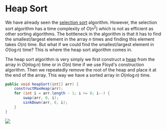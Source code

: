 
# Heap Sort

We have already seen the [selection sort](/garden/cs/algd/searchingSorting/selectionSort) algorithm. However, 
the selection sort algorithm has a time complexity of $O(n^2)$ which is not as efficient as other sorting algorithms. The bottleneck in 
the algorithm is that it has to find the smallest/largest element in the array $n$ times and finding this element 
takes $O(n)$ time. But what if we could find the smallest/largest element in $O(\log n)$ time? This is where the 
heap sort algorithm comes in.

The heap sort algorithm is very simply we first construct a [heap](/garden/cs/algd/trees/heaps) from the 
array in $O(n \log n)$ time or in $O(n)$ time if we use Floyd's construction algorithm. Then we repeatedly remove the root of the heap 
and place it at the end of the array. This way we have a sorted array in $O(n \log n)$ time.

```java
public void heapSort(int[] arr) {
    constructMaxHeap(arr);
    for (int i = arr.length - 1; i >= 0; i--) {
        swap(arr, 0, i);
        sinkDown(arr, 0, i);
    }
}
```

<Image
    src="/cs/algdHeapSort.png"
    caption="Using a heap to sort an array. Heapify reestablishes the heap property by sinking down the elements."
/>